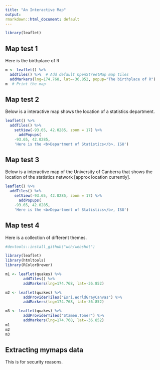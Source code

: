 ```yaml
---
title: "An Interactive Map"
output: 
rmarkdown::html_document: default
---
```

  
```r
library(leaflet)
```

## Map test 1

Here is the birthplace of R

```r
m <- leaflet() %>%
  addTiles() %>%  # Add default OpenStreetMap map tiles
  addMarkers(lng=174.768, lat=-36.852, popup="The birthplace of R")
m  # Print the map
```

## Map test 2

Below is a interactive map shows the location of a statistics department.

```r
leaflet() %>% 
  addTiles() %>%
    setView(-93.65, 42.0285, zoom = 17) %>%
      addPopups(
    -93.65, 42.0285,
    'Here is the <b>Department of Statistics</b>, ISU')
```

## Map test 3

Below is a interactive map of the University of Canberra that shows the location of the statistics network [approx location currently].

```r
leaflet() %>% 
  addTiles() %>%
    setView(-93.65, 42.0285, zoom = 17) %>%
      addPopups(
    -93.65, 42.0285,
    'Here is the <b>Department of Statistics</b>, ISU')
```

## Map test 4

Here is a collection of different themes.

```r
#devtools::install_github("wch/webshot")

library(leaflet)
library(htmltools)
library(RColorBrewer)

m1 <- leaflet(quakes) %>% 
        addTiles() %>% 
        addMarkers(lng=174.768, lat=-36.852)

m2 <- leaflet(quakes) %>% 
        addProviderTiles("Esri.WorldGrayCanvas") %>% 
        addMarkers(lng=174.768, lat=-36.852)

m3 <- leaflet(quakes) %>%
        addProviderTiles("Stamen.Toner") %>%
        addMarkers(lng=174.768, lat=-36.852)
m1
m2
m3
```

## Extracting mymaps data

This is for security reasons.

```r

```





